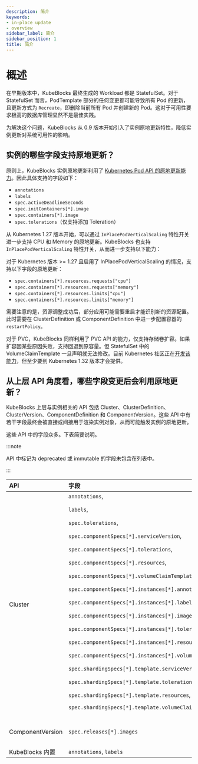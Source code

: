 ```yaml
---
description: 简介
keywords:
- in-place update
- overview
sidebar_label: 简介
sidebar_position: 1
title: 简介
---
```

# 概述

在早期版本中，KubeBlocks 最终生成的 Workload 都是 StatefulSet。对于 StatefulSet 而言，PodTemplate 部分的任何变更都可能导致所有 Pod 的更新，且更新方式为 `Recreate`，即删除当前所有 Pod 并创建新的 Pod。这对于可用性要求极高的数据库管理显然不是最佳实践。

为解决这个问题，KubeBlocks 从 0.9 版本开始引入了实例原地更新特性，降低实例更新对系统可用性的影响。

## 实例的哪些字段支持原地更新？

原则上，KubeBlocks 实例原地更新利用了 [Kubernetes Pod API 的原地更新能力](https://kubernetes.io/docs/concepts/workloads/pods/#pod-update-and-replacement)。因此具体支持的字段如下：

* `annotations`
* `labels`
* `spec.activeDeadlineSeconds`
* `spec.initContainers[*].image`
* `spec.containers[*].image`
* `spec.tolerations`（仅支持添加 Toleration）

从 Kubernetes 1.27 版本开始，可以通过 `InPlacePodVerticalScaling` 特性开关进一步支持 CPU 和 Memory 的原地更新。KubeBlocks 也支持 `InPlacePodVerticalScaling` 特性开关，从而进一步支持以下能力：

对于 Kubernetes 版本 >= 1.27 且启用了 InPlacePodVerticalScaling 的情况，支持以下字段的原地更新：

* `spec.containers[*].resources.requests["cpu"]`
* `spec.containers[*].resources.requests["memory"]`
* `spec.containers[*].resources.limits["cpu"]`
* `spec.containers[*].resources.limits["memory"]`

需要注意的是，资源调整成功后，部分应用可能需要重启才能识别新的资源配置。此时需要在 ClusterDefinition 或 ComponentDefinition 中进一步配置容器的 `restartPolicy`。

对于 PVC，KubeBlocks 同样利用了 PVC API 的能力，仅支持存储卷扩容。如果扩容因某些原因失败，支持回退到原容量。但 StatefulSet 中的 VolumeClaimTemplate 一旦声明就无法修改。目前 Kubernetes 社区正在[开发该能力](https://github.com/kubernetes/enhancements/pull/4651)，但至少要到 Kubernetes 1.32 版本才会提供。

## 从上层 API 角度看，哪些字段变更后会利用原地更新？

KubeBlocks 上层与实例相关的 API 包括 Cluster、ClusterDefinition、ClusterVersion、ComponentDefinition 和 ComponentVersion。这些 API 中有若干字段最终会被直接或间接用于渲染实例对象，从而可能触发实例的原地更新。

这些 API 中的字段众多。下表简要说明。

:::note

API 中标记为 deprecated 或 immutable 的字段未包含在列表中。

:::

| API |   字段    |   描述   |
|:-----|:-------|:-----------|
|Cluster| `annotations`, <p>`labels`, </p><p>`spec.tolerations`, </p><p>`spec.componentSpecs[*].serviceVersion`, </p><p>`spec.componentSpecs[*].tolerations`, </p><p>`spec.componentSpecs[*].resources`, </p><p>`spec.componentSpecs[*].volumeClaimTemplates`, </p><p>`spec.componentSpecs[*].instances[*].annotations`, </p><p>`spec.componentSpecs[*].instances[*].labels`, </p><p>`spec.componentSpecs[*].instances[*].image`, </p><p>`spec.componentSpecs[*].instances[*].tolerations`, </p><p>`spec.componentSpecs[*].instances[*].resources`, </p><p>`spec.componentSpecs[*].instances[*].volumeClaimTemplates`, </p><p>`spec.shardingSpecs[*].template.serviceVersion`, </p><p>`spec.shardingSpecs[*].template.tolerations`, </p><p>`spec.shardingSpecs[*].template.resources`, </p><p>`spec.shardingSpecs[*].template.volumeClaimTemplates`</p> | 资源相关字段指：<p>`requests["cpu"]`,</p><p>`requests["memory"]`,</p><p>`limits["cpu"]`,</p>`limits["memory"]` |
|   ComponentVersion  | `spec.releases[*].images`   | 是否触发原地更新取决于对应镜像是否变更            |
| KubeBlocks 内置 |  `annotations`, `labels` |    |